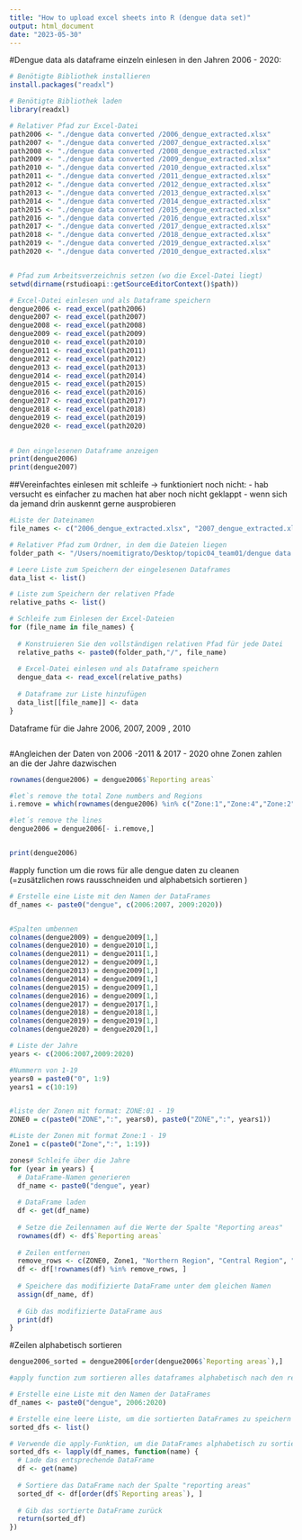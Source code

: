 ```yaml
---
title: "How to upload excel sheets into R (dengue data set)"
output: html_document
date: "2023-05-30"
---
```


#Dengue data als dataframe einzeln einlesen in den Jahren 2006 - 2020:

```r
# Benötigte Bibliothek installieren
install.packages("readxl")
```

```r
# Benötigte Bibliothek laden
library(readxl)

# Relativer Pfad zur Excel-Datei
path2006 <- "./dengue data converted /2006_dengue_extracted.xlsx" 
path2007 <- "./dengue data converted /2007_dengue_extracted.xlsx"
path2008 <- "./dengue data converted /2008_dengue_extracted.xlsx" 
path2009 <- "./dengue data converted /2009_dengue_extracted.xlsx"
path2010 <- "./dengue data converted /2010_dengue_extracted.xlsx" 
path2011 <- "./dengue data converted /2011_dengue_extracted.xlsx"
path2012 <- "./dengue data converted /2012_dengue_extracted.xlsx" 
path2013 <- "./dengue data converted /2013_dengue_extracted.xlsx"
path2014 <- "./dengue data converted /2014_dengue_extracted.xlsx" 
path2015 <- "./dengue data converted /2015_dengue_extracted.xlsx"
path2016 <- "./dengue data converted /2016_dengue_extracted.xlsx" 
path2017 <- "./dengue data converted /2017_dengue_extracted.xlsx"
path2018 <- "./dengue data converted /2018_dengue_extracted.xlsx" 
path2019 <- "./dengue data converted /2019_dengue_extracted.xlsx"
path2020 <- "./dengue data converted /2010_dengue_extracted.xlsx" 


# Pfad zum Arbeitsverzeichnis setzen (wo die Excel-Datei liegt)
setwd(dirname(rstudioapi::getSourceEditorContext()$path))

# Excel-Datei einlesen und als Dataframe speichern
dengue2006 <- read_excel(path2006)
dengue2007 <- read_excel(path2007)
dengue2008 <- read_excel(path2008)
dengue2009 <- read_excel(path2009)
dengue2010 <- read_excel(path2010)
dengue2011 <- read_excel(path2011)
dengue2012 <- read_excel(path2012)
dengue2013 <- read_excel(path2013)
dengue2014 <- read_excel(path2014)
dengue2015 <- read_excel(path2015)
dengue2016 <- read_excel(path2016)
dengue2017 <- read_excel(path2017)
dengue2018 <- read_excel(path2018)
dengue2019 <- read_excel(path2019)
dengue2020 <- read_excel(path2020)

 
# Den eingelesenen Dataframe anzeigen
print(dengue2006)
print(dengue2007)
```
##Vereinfachtes einlesen mit schleife -> funktioniert noch nicht: 
- hab versucht es einfacher zu machen hat aber noch nicht geklappt 
- wenn sich da jemand drin auskennt gerne ausprobieren 
```r
#Liste der Dateinamen
file_names <- c("2006_dengue_extracted.xlsx", "2007_dengue_extracted.xlsx", "2009_dengue_extracted.xlsx", "2010_dengue_extracted.xlsx", "2011_dengue_extracted.xlsx", "2012_dengue_extracted.xlsx", "2013_dengue_extracted.xlsx", "2014_dengue_extracted.xlsx", "2015_dengue_extracted.xlsx", "2016_dengue_extracted.xlsx", "2017_dengue_extracted.xlsx", "2018_dengue_extracted.xlsx", "2019_dengue_extracted.xlsx","2020_dengue_extracted.xlsx")

# Relativer Pfad zum Ordner, in dem die Dateien liegen
folder_path <- "/Users/noemitigrato/Desktop/topic04_team01/dengue data converted"

# Leere Liste zum Speichern der eingelesenen Dataframes
data_list <- list()

# Liste zum Speichern der relativen Pfade
relative_paths <- list()

# Schleife zum Einlesen der Excel-Dateien
for (file_name in file_names) {
  
  # Konstruieren Sie den vollständigen relativen Pfad für jede Datei
  relative_paths <- paste0(folder_path,"/", file_name)
  
  # Excel-Datei einlesen und als Dataframe speichern
  dengue_data <- read_excel(relative_paths)
  
  # Dataframe zur Liste hinzufügen
  data_list[[file_name]] <- data
}
```

Dataframe für die Jahre 2006, 2007, 2009 , 2010 
```r
 
```



#Angleichen der Daten von 2006 -2011 & 2017 - 2020 ohne Zonen zahlen an die der Jahre dazwischen
```r
rownames(dengue2006) = dengue2006$`Reporting areas`

#let`s remove the total Zone numbers and Regions 
i.remove = which(rownames(dengue2006) %in% c("Zone:1","Zone:4","Zone:2","Zone:5","Zone:6", "Zone:3","Zone:7", "Zone:8", "Zone:9", "Zone:10", "Zone:11", "Zone:12", "Zone:13", "Zone:14", "Zone:15", "Zone:16", "Zone:17", "Zone:18", "Zone:20", "Northern Region", "Central Region", "Southern Region", "North-Eastern Region","Total"))

#let´s remove the lines 
dengue2006 = dengue2006[- i.remove,]


print(dengue2006)
```


#apply function um die rows für alle dengue daten zu cleanen (=zusätzlichen rows rausschneiden und alphabetsich sortieren )

```r
# Erstelle eine Liste mit den Namen der DataFrames
df_names <- paste0("dengue", c(2006:2007, 2009:2020))


#Spalten umbennen 
colnames(dengue2009) = dengue2009[1,]
colnames(dengue2010) = dengue2010[1,]
colnames(dengue2011) = dengue2011[1,]
colnames(dengue2012) = dengue2009[1,]
colnames(dengue2013) = dengue2009[1,]
colnames(dengue2014) = dengue2009[1,]
colnames(dengue2015) = dengue2009[1,]
colnames(dengue2016) = dengue2009[1,]
colnames(dengue2017) = dengue2017[1,]
colnames(dengue2018) = dengue2018[1,]
colnames(dengue2019) = dengue2019[1,]
colnames(dengue2020) = dengue2020[1,]
```

```r
# Liste der Jahre
years <- c(2006:2007,2009:2020)

#Nummern von 1-19
years0 = paste0("0", 1:9)
years1 = c(10:19)


#liste der Zonen mit format: ZONE:01 - 19 
ZONE0 = c(paste0("ZONE",":", years0), paste0("ZONE",":", years1)) 

#Liste der Zonen mit format Zone:1 - 19 
Zone1 = c(paste0("Zone",":", 1:19))

zones# Schleife über die Jahre
for (year in years) {
  # DataFrame-Namen generieren
  df_name <- paste0("dengue", year)
  
  # DataFrame laden
  df <- get(df_name)
  
  # Setze die Zeilennamen auf die Werte der Spalte "Reporting areas"
  rownames(df) <- df$`Reporting areas`
  
  # Zeilen entfernen
  remove_rows <- c(ZONE0, Zone1, "Northern Region", "Central Region", "Southern Region", "North-Eastern Region","Total", "Reporting areas")
  df <- df[!rownames(df) %in% remove_rows, ]
  
  # Speichere das modifizierte DataFrame unter dem gleichen Namen
  assign(df_name, df)
  
  # Gib das modifizierte DataFrame aus
  print(df)
}
```


#Zeilen alphabetisch sortieren 
```r

dengue2006_sorted = dengue2006[order(dengue2006$`Reporting areas`),]

#apply function zum sortieren alles dataframes alphabetisch nach den reporting areas: 

# Erstelle eine Liste mit den Namen der DataFrames
df_names <- paste0("dengue", 2006:2020)

# Erstelle eine leere Liste, um die sortierten DataFrames zu speichern
sorted_dfs <- list()

# Verwende die apply-Funktion, um die DataFrames alphabetisch zu sortieren
sorted_dfs <- lapply(df_names, function(name) {
  # Lade das entsprechende DataFrame
  df <- get(name)
  
  # Sortiere das DataFrame nach der Spalte "reporting areas"
  sorted_df <- df[order(df$`Reporting areas`), ]
  
  # Gib das sortierte DataFrame zurück
  return(sorted_df)
})

```

